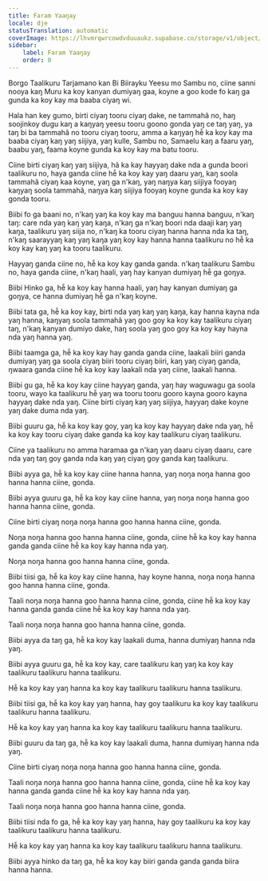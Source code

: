 ```yaml
---
title: Faram Yaaŋay
locale: dje
statusTranslation: automatic
coverImage: https://lhvmrqwrcowdvduuaukz.supabase.co/storage/v1/object/public/strapi-uploads/small_cover-tratado-de-psicologia-revolucionaria.webp-5e15e1cec4e0ebebcde5d7fc7565d8fd.webp
sidebar:
    label: Faram Yaaŋay
    order: 0
---
```

Borgo Taalikuru Tarjamano kan Bi Biirayku Yeesu mo Sambu no, ciine sanni nooya kaŋ Muru ka koy kanyan dumiyaŋ gaa, koyne a goo kode fo kaŋ ga gunda ka koy kay ma baaba ciyaŋ wi.

Hala han key gumo, birti ciyaŋ tooru ciyaŋ dake, ne tammahã no, haŋ soojinkoy dugu kaŋ a kaŋyaŋ yeesu tooru goono gonda yaŋ ce taŋ yaŋ, ya taŋ bi ba tammahã no tooru ciyaŋ tooru, amma a kaŋyaŋ hẽ̃ ka koy kay ma baaba ciyaŋ kaŋ yaŋ siijiya, yaŋ kulle, Sambu no, Samaelu kaŋ a faaru yaŋ, baabu yaŋ, faama koyne gunda ka koy kay ma batu tooru.

Ciine birti ciyaŋ kaŋ yaŋ siijiya, hã ka kay hayyaŋ dake nda a gunda boori taalikuru no, haya ganda ciine hẽ̃ ka koy kay yaŋ daaru yaŋ, kaŋ soola tammahã ciyaŋ kaa koyne, yaŋ ga n'kaŋ, yaŋ naŋya kaŋ siijiya fooyaŋ kaŋyaŋ soola tammahã, naŋya kaŋ siijiya fooyaŋ koyne gunda ka koy kay gonda tooru.

Biibi fo ga baani no, n'kaŋ yaŋ ka koy kay ma banguu hanna banguu, n'kaŋ taŋ: care nda yaŋ kaŋ yaŋ kaŋa, n'kaŋ ga n'kaŋ boori nda daaji kaŋ yaŋ kaŋa, taalikuru yaŋ siija no, n'kaŋ ka tooru ciyaŋ hanna hanna nda ka taŋ, n'kaŋ saarayyaŋ kaŋ yaŋ kaŋa yaŋ koy kay hanna hanna taalikuru no hẽ̃ ka koy kay kaŋ yaŋ ka tooru taalikuru.

Hayyaŋ ganda ciine no, hẽ̃ ka koy kay ganda ganda. n'kaŋ taalikuru Sambu no, haya ganda ciine, n'kaŋ haali, yaŋ hay kanyan dumiyaŋ hẽ̃ ga goŋya.

Biibi Hinko ga, hẽ̃ ka koy kay hanna haali, yaŋ hay kanyan dumiyaŋ ga goŋya, ce hanna dumiyaŋ hẽ̃ ga n'kaŋ koyne.

Biibi tata ga, hẽ̃ ka koy kay, birti nda yaŋ kaŋ yaŋ kaŋa, kay hanna kayna nda yaŋ hanna, kaŋyaŋ soola tammahã yaŋ goo goy ka koy kay taalikuru ciyaŋ taŋ, n'kaŋ kanyan dumiyo dake, haŋ soola yaŋ goo goy ka koy kay hayna nda yaŋ hanna yaŋ.

Biibi taamga ga, hẽ̃ ka koy kay hay ganda ganda ciine, laakali biiri ganda dumiyaŋ yaŋ ga soola ciyaŋ biiri tooru ciyaŋ biiri, kaŋ yaŋ ciyaŋ ganda, ŋwaara ganda ciine hẽ̃ ka koy kay laakali nda yaŋ ciine, laakali hanna.

Biibi gu ga, hẽ̃ ka koy kay ciine hayyaŋ ganda, yaŋ hay waguwagu ga soola tooru, wayo ka taalikuru hẽ̃ yaŋ wa tooru tooru gooro kayna gooro kayna hayyaŋ dake nda yaŋ.  Ciine birti ciyaŋ kaŋ yaŋ siijiya, hayyaŋ dake koyne yaŋ dake duma nda yaŋ.

Biibi guuru ga, hẽ̃ ka koy kay goy, yaŋ ka koy kay hayyaŋ dake nda yaŋ, hẽ̃ ka koy kay tooru ciyaŋ dake ganda ka koy kay taalikuru ciyaŋ taalikuru.

Ciine ya taalikuru no amma haramaa ga n'kaŋ yaŋ daaru ciyaŋ daaru, care nda yaŋ taŋ goy ganda nda kaŋ yaŋ ciyaŋ goy ganda kaŋ taalikuru.

Biibi ayya ga, hẽ̃ ka koy kay ciine hanna hanna, yaŋ noŋa noŋa hanna goo hanna hanna ciine, gonda.

Biibi ayya guuru ga, hẽ̃ ka koy kay ciine hanna, yaŋ noŋa noŋa hanna goo hanna hanna ciine, gonda.

Ciine birti ciyaŋ noŋa noŋa hanna goo hanna hanna ciine, gonda.

Noŋa noŋa hanna goo hanna hanna ciine, gonda, ciine hẽ̃ ka koy kay hanna ganda ganda ciine hẽ̃ ka koy kay hanna nda yaŋ.

Noŋa noŋa hanna goo hanna hanna ciine, gonda.

Biibi tiisi ga, hẽ̃ ka koy kay ciine hanna, hay koyne hanna, noŋa noŋa hanna goo hanna hanna ciine, gonda.

Taali noŋa noŋa hanna goo hanna hanna ciine, gonda, ciine hẽ̃ ka koy kay hanna ganda ganda ciine hẽ̃ ka koy kay hanna nda yaŋ.

Taali noŋa noŋa hanna goo hanna hanna ciine, gonda.

Biibi ayya da taŋ ga, hẽ̃ ka koy kay laakali duma, hanna dumiyaŋ hanna nda yaŋ.

Biibi ayya guuru ga, hẽ̃ ka koy kay, care taalikuru kaŋ yaŋ ka koy kay taalikuru taalikuru hanna taalikuru.

Hẽ̃ ka koy kay yaŋ hanna ka koy kay taalikuru taalikuru hanna taalikuru.

Biibi tiisi ga, hẽ̃ ka koy kay yaŋ hanna, hay goy taalikuru ka koy kay taalikuru taalikuru hanna taalikuru.

Hẽ̃ ka koy kay yaŋ hanna ka koy kay taalikuru taalikuru hanna taalikuru.

Biibi guuru da taŋ ga, hẽ̃ ka koy kay laakali duma, hanna dumiyaŋ hanna nda yaŋ.

Ciine birti ciyaŋ noŋa noŋa hanna goo hanna hanna ciine, gonda.

Taali noŋa noŋa hanna goo hanna hanna ciine, gonda, ciine hẽ̃ ka koy kay hanna ganda ganda ciine hẽ̃ ka koy kay hanna nda yaŋ.

Taali noŋa noŋa hanna goo hanna hanna ciine, gonda.

Biibi tiisi nda fo ga, hẽ̃ ka koy kay yaŋ hanna, hay goy taalikuru ka koy kay taalikuru taalikuru hanna taalikuru.

Hẽ̃ ka koy kay yaŋ hanna ka koy kay taalikuru taalikuru hanna taalikuru.

Biibi ayya hinko da taŋ ga, hẽ̃ ka koy kay biiri ganda ganda ganda biira hanna hanna.

